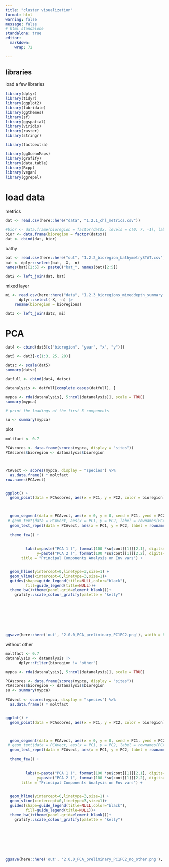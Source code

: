 ```yaml
---
title: "cluster visualization"
format: html
warning: false
message: false
# html standalone
standalone: true
editor: 
  markdown: 
    wrap: 72
    
---
```


## libraries

load a few libraries

```r
library(dplyr)
library(tidyr)
library(ggplot2)
library(lubridate)
library(ggthemes)
library(sf)
library(ggspatial)
library(viridis)
library(raster)
library(stringr)

library(factoextra)

library(ggOceanMaps)
library(grafify)
library(data.table)
library(Rcpp)
library(vegan)
library(ggrepel)
```


# load data

metrics

```r
dat <- read.csv(here::here("data", "1.2.1_chl_metrics.csv"))

#bior <- data.frame(bioregion = factor(dat$x, levels = c(0: 7, -1), labels = c("1", "2", "3", "4", "5", "6", "7", "8", "other")))
bior <- data.frame(bioregion = factor(dat$x))
dat <- cbind(dat, bior)


```

bathy

```r
bat <- read.csv(here::here("out", "1.2.2_bioregion_bathymetrySTAT.csv"))
bat <- dplyr::select(bat, -X, -n)
names(bat)[2:5] <- paste0("bat_", names(bat)[2:5])

```


```r
dat2 <- left_join(dat, bat) 


```

mixed layer

```r
mi <- read.csv(here::here("data", "1.2.3_bioregions_mixeddepth_summary.csv")) |> 
	  dplyr::select(-X, -n) |> 
	rename(bioregion = bioregions)
```

```r
dat3 <- left_join(dat2, mi) 


```

# PCA

```r
dat4 <- cbind(dat3[c("bioregion", "year", "x", "y")])

dat5 <- dat3[-c(1:3, 25, 20)]

datsc <- scale(dat5)
summary(datsc)

datfull <- cbind(dat4, datsc)

datanalysis <- datfull[complete.cases(datfull), ]

```

```r
mypca <- rda(datanalysis[, 5:ncol(datanalysis)], scale = TRUE)
summary(mypca)

# print the loadings of the first 5 components

su <- summary(mypca)

```


plot

```r
moltfact <- 0.7

PCAscores <- data.frame(scores(mypca, display = "sites"))
PCAscores$bioregion <- datanalysis$bioregion



PCAvect <- scores(mypca, display = "species") %>% 
  as.data.frame() * moltfact
row.names(PCAvect)


ggplot() +
  geom_point(data = PCAscores, aes(x = PC1, y = PC2, color = bioregion),size=4, alpha = 0.8) +
  


  geom_segment(data = PCAvect, aes(x = 0, y = 0, xend = PC1, yend = PC2), arrow = arrow(angle=22.5,length = unit(0.35,"cm"))) +
 # geom_text(data = PCAvect, aes(x = PC1, y = PC2, label = rownames(PCAvect))) +
  geom_text_repel(data = PCAvect, aes(x = PC1, y = PC2, label = rownames(PCAvect))) +
  
  theme_few() +
  
  
         labs(x=paste("PCA 1 (", format(100 *su$cont[[1]][2,1], digits=4), "%)", sep=""),
              y=paste("PCA 2 (", format(100 *su$cont[[1]][2,2], digits=4), "%)", sep=""),
       title = "Principal Components Analysis on Env vars") +


  geom_hline(yintercept=0,linetype=3,size=1) + 
  geom_vline(xintercept=0,linetype=3,size=1)+
  guides(shape=guide_legend(title=NULL,color="black"),
         fill=guide_legend(title=NULL))+
  theme_bw()+theme(panel.grid=element_blank())+
	grafify::scale_colour_grafify(palette = "kelly")








ggsave(here::here('out', '2.0.0_PCA_preliminary_PC1PC2.png'), width = 8, height = 6, dpi = 500)

```




without other

```r
moltfact <- 0.7
datanalysis <- datanalysis |> 
	  dplyr::filter(bioregion != "other")

mypca <- rda(datanalysis[, 5:ncol(datanalysis)], scale = TRUE)

PCAscores <- data.frame(scores(mypca, display = "sites"))
PCAscores$bioregion <- datanalysis$bioregion
su <- summary(mypca)

PCAvect <- scores(mypca, display = "species") %>% 
  as.data.frame() * moltfact


ggplot() +
  geom_point(data = PCAscores, aes(x = PC1, y = PC2, color = bioregion),size=4, alpha = 0.8) +
  


  geom_segment(data = PCAvect, aes(x = 0, y = 0, xend = PC1, yend = PC2), arrow = arrow(angle=22.5,length = unit(0.35,"cm"))) +
 # geom_text(data = PCAvect, aes(x = PC1, y = PC2, label = rownames(PCAvect))) +
  geom_text_repel(data = PCAvect, aes(x = PC1, y = PC2, label = rownames(PCAvect))) +
  
  theme_few() +
  
  
         labs(x=paste("PCA 1 (", format(100 *su$cont[[1]][2,1], digits=4), "%)", sep=""),
              y=paste("PCA 2 (", format(100 *su$cont[[1]][2,2], digits=4), "%)", sep=""),
       title = "Principal Components Analysis on Env vars") +


  geom_hline(yintercept=0,linetype=3,size=1) + 
  geom_vline(xintercept=0,linetype=3,size=1)+
  guides(shape=guide_legend(title=NULL,color="black"),
         fill=guide_legend(title=NULL))+
  theme_bw()+theme(panel.grid=element_blank())+
	grafify::scale_colour_grafify(palette = "kelly")








ggsave(here::here('out', '2.0.0_PCA_preliminary_PC1PC2_no_other.png'), width = 8, height = 6, dpi = 500)
```

